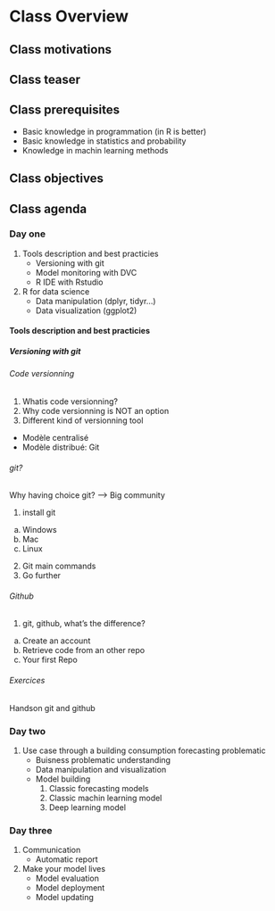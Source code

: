 # Class Overview {#overview}

## Class motivations

## Class teaser



## Class prerequisites

+ Basic knowledge in programmation (in R is better)    
+ Basic knowledge in statistics and probability  
+ Knowledge in machin learning methods  

## Class objectives 

## Class agenda

### Day one

1. Tools description and best practicies 
    + Versioning with git  
    + Model monitoring with DVC  
    + R IDE with Rstudio  

2. R for data science
    + Data manipulation (dplyr, tidyr...)    
    + Data visualization (ggplot2)  

#### Tools description and best practicies

##### Versioning with git

###### Code versionning

1. Whatis code versionning?
2. Why code versionning is NOT an option
3. Different kind of versionning tool

  + Modèle centralisé
  + Modèle distribué: Git

###### git?

Why having choice git? --> Big community

1. install git

  a. Windows
  b. Mac
  c. Linux
  
2. Git main commands
3. Go further

###### Github

1. git, github, what's the difference?

  a. Create an account
  b. Retrieve code from an other repo
  c. Your first Repo
   

###### Exercices

Handson git and github

### Day two

1. Use case through a building consumption forecasting problematic  
    + Buisness problematic understanding  
    + Data manipulation and visualization 
    + Model building    
        1. Classic forecasting models 
        2. Classic machin learning model  
        3. Deep learning model

### Day three

1. Communication  
    + Automatic report 

2. Make your model lives 
    + Model evaluation  
    + Model deployment  
    + Model updating



